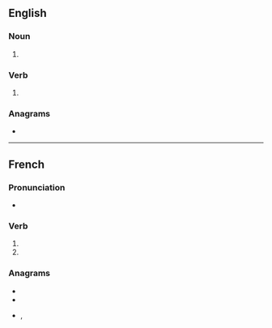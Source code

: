 ==English==

===Noun===
{{head|en|noun plural form}}

# {{plural of|tenon|lang=en}}

===Verb===
{{head|en|verb form}}

# {{en-third-person singular of|tenon}}

===Anagrams===
* {{anagrams|en|a=ennost|non est|nonets|senton|sonnet|stonen|tennos|tenson|tonnes}}

----

==French==

===Pronunciation===
* {{audio|LL-Q150 (fra)-Pamputt-tenons.wav|Audio|lang=fr}}

===Verb===
{{head|fr|verb form}}

# {{inflection of|tenir||1|p|pres|indc|lang=fr}}
# {{inflection of|tenir||1|p|impr|lang=fr}}

===Anagrams===
* {{l|fr|entons}}
* {{l|fr|sonnet}}
* {{l|fr|tonnes}}, {{l|fr|tonnés}}
